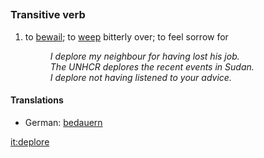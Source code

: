=={{en}}==
===Transitive verb===
# to [[bewail]]; to [[weep]] bitterly over; to feel sorrow for
#:''I deplore my neighbour for having lost his job.''
#:''The UNHCR deplores the recent events in Sudan.''
#:''I deplore not having listened to your advice.''


====Translations====
*German: [[bedauern]]

[[it:deplore]]